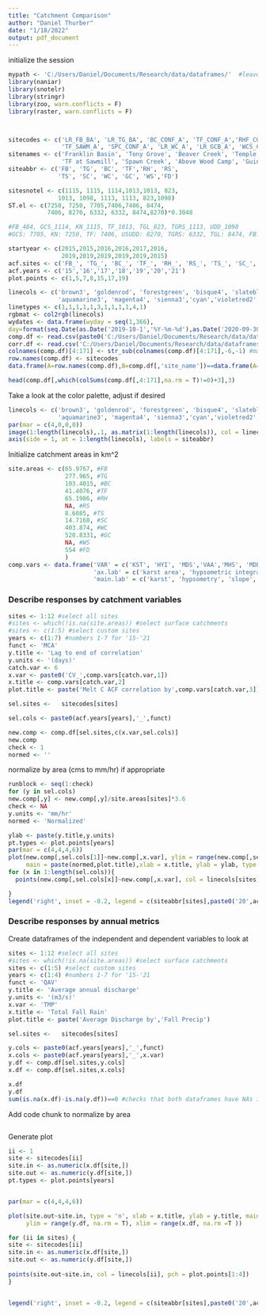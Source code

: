 ```yaml
---
title: "Catchment Comparison"
author: "Daniel Thurber"
date: "1/18/2022"
output: pdf_document
---
```

initialize the session
```r
mypath <- 'C:/Users/Daniel/Documents/Research/data/dataframes/'  #leave this as directory
library(naniar)
library(snotelr)
library(stringr)
library(zoo, warn.conflicts = F)
library(raster, warn.conflicts = F)



sitecodes <- c('LR_FB_BA', 'LR_TG_BA', 'BC_CONF_A', 'TF_CONF_A','RHF_CONF_A', 'RS_CONF_A', 
               'TF_SAWM_A', 'SPC_CONF_A', 'LR_WC_A', 'LR_GCB_A', 'WCS_CONF_A', 'LR_FD')
sitenames <- c('Franklin Basin', 'Tony Grove', 'Beaver Creek', 'Temple Fork', 'Right Hand Fork','Ricks Spring', 
               'TF at Sawmill', 'Spawn Creek', 'Above Wood Camp', 'Guinavah Campground','Wood Camp Spring','First Dam')
siteabbr <- c('FB', 'TG', 'BC', 'TF','RH', 'RS', 
              'TS', 'SC', 'WC', 'GC', 'WS','FD')

sitesnotel <- c(1115, 1115, 1114,1013,1013, 823, 
              1013, 1098, 1113, 1113, 823,1098)
ST.el <- c(7250, 7250, 7705,7406,7406, 8474, 
           7406, 8270, 6332, 6332, 8474,8270)*0.3048

#FB_484, GCS_1114, KN_1115, TF_1013, TGL_823, TGRS_1113, UDD_1098
#GCS: 7705, KN: 7250, TF: 7406, USUDD: 8270, TGRS: 6332, TGL: 8474, FB: 8140

startyear <- c(2015,2015,2016,2016,2017,2016,
               2019,2019,2019,2019,2019,2015)
acf.sites <- c('FB_', 'TG_', 'BC_', 'TF_', 'RH_', 'RS_', 'TS_', 'SC_', 'WC_', 'GC_', 'WS_', 'FD_')
acf.years <- c('15','16','17','18','19','20','21')
plot.points <- c(1,5,7,8,15,17,19)

linecols <- c('brown3', 'goldenrod', 'forestgreen', 'bisque4', 'slateblue', 'tan1', 
              'aquamarine3', 'magenta4', 'sienna3','cyan','violetred2','yellow2')
linetypes <- c(1,1,1,1,1,3,1,1,1,1,4,1)
rgbmat <- col2rgb(linecols)
wydates <- data.frame(wyday = seq(1,366),
day=format(seq.Date(as.Date('2019-10-1','%Y-%m-%d'),as.Date('2020-09-30','%Y-%m-%d'),1),'%m-%d'))
comp.df <- read.csv(paste0('C:/Users/Daniel/Documents/Research/data/dataframes/catchment_comparison.csv'))
corr.df <- read.csv('C:/Users/Daniel/Documents/Research/data/dataframes/correlograms.csv')
colnames(comp.df)[4:171] <- str_sub(colnames(comp.df)[4:171],-6,-1) #make sure column names are only the last 6 characters
row.names(comp.df) <- sitecodes
data.frame(A=row.names(comp.df),B=comp.df[,'site_name'])==data.frame(A=sitecodes, B = sitenames)#verify that row names match up

head(comp.df[,which(colSums(comp.df[,4:171],na.rm = T)!=0)+3],3)
```

Take a look at the color palette, adjust if desired
```r
linecols <- c('brown3', 'goldenrod', 'forestgreen', 'bisque4', 'slateblue', 'tan1', 
              'aquamarine3', 'magenta4', 'sienna3','cyan','violetred2','yellow2')
par(mar = c(4,0,0,0))
image(1:length(linecols),.1, as.matrix(1:length(linecols)), col = linecols, yaxt = 'n', ylab = '', xlab = 'catchment', xaxt = 'n')
axis(side = 1, at = 1:length(linecols), labels = siteabbr)
```

Initialize catchment areas in km^2
```r
site.areas <- c(65.9767, #FB
                277.965, #TG
                103.4015, #BC
                41.4076, #TF
                65.1986, #RH
                NA, #RS
                8.6085, #TS
                14.7168, #SC
                403.874, #WC
                520.8331, #GC
                NA, #WS
                554 #FD
                )
comp.vars <- data.frame('VAR' = c('KST', 'HYI', 'MDS','VAA','MHS', 'MDE'),
                        'ax.lab' = c('karst area', 'hypsometric integral','median slope', 'average aspect', 'median hillshade', 'median elevation'),
                        'main.lab' = c('karst', 'hypsometry', 'slope', 'aspect', 'hillshade', 'elevation'))
```

### Describe responses by catchment variables
```r
sites <- 1:12 #select all sites
#sites <- which(!is.na(site.areas)) #select surface catchments
#sites <- c(1:5) #select custom sites
years <- c(1:7) #numbers 1-7 for '15-'21
funct <- 'MCA'
y.title <- 'Lag to end of correlation'
y.units <- '(days)'
catch.var <- 6
x.var <- paste0('CV_',comp.vars[catch.var,1])
x.title <- comp.vars[catch.var,2]
plot.title <- paste('Melt C ACF correlation by',comp.vars[catch.var,3])

sel.sites <-   sitecodes[sites]

sel.cols <- paste0(acf.years[years],'_',funct)

new.comp <- comp.df[sel.sites,c(x.var,sel.cols)]
new.comp
check <- 1
normed <- ''
```

normalize by area (cms to mm/hr) if appropriate
```r
runblock <- seq(1:check)
for (y in sel.cols)
new.comp[,y] <- new.comp[,y]/site.areas[sites]*3.6
check <- NA
y.units <- 'mm/hr'
normed <- 'Normalized'
```

```r

ylab <- paste(y.title,y.units)
pt.types <- plot.points[years]
par(mar = c(4,4,4,6))
plot(new.comp[,sel.cols[1]]~new.comp[,x.var], ylim = range(new.comp[,sel.cols], na.rm = T) ,
     main = paste(normed,plot.title),xlab = x.title, ylab = ylab, type = 'n')
for (x in 1:length(sel.cols)){
  points(new.comp[,sel.cols[x]]~new.comp[,x.var], col = linecols[sites], pch = pt.types[x])

}
legend('right', inset = -0.2, legend = c(siteabbr[sites],paste0('20',acf.years[years])), pch = c(rep(19, times = length(sites)),pt.types), col = c(linecols[sites], rep('black', times = length(years))), xpd = T)
```

### Describe responses by annual metrics
Create dataframes of the independent and dependent variables to look at
```r
sites <- 1:12 #select all sites
#sites <- which(!is.na(site.areas)) #select surface catchments
sites <- c(1:5) #select custom sites
years <- c(1:4) #numbers 1-7 for '15-'21
funct <- 'QAV'
y.title <- 'Average annual discharge'
y.units <- '(m3/s)'
x.var <- 'TMP'
x.title <- 'Total Fall Rain'
plot.title <- paste('Average Discharge by','Fall Precip')

sel.sites <-   sitecodes[sites]

y.cols <- paste0(acf.years[years],'_',funct)
x.cols <- paste0(acf.years[years],'_',x.var)
y.df <- comp.df[sel.sites,y.cols]
x.df <- comp.df[sel.sites,x.cols]

x.df
y.df
sum(is.na(x.df)-is.na(y.df))==0 #checks that both dataframes have NAs in the same places

```

Add code chunk to normalize by area
```r

```


Generate plot
```r
ii <- 1
site <- sitecodes[ii]
site.in <- as.numeric(x.df[site,])
site.out <- as.numeric(y.df[site,])
pt.types <- plot.points[years]


par(mar = c(4,4,4,6))

plot(site.out~site.in, type = 'n', xlab = x.title, ylab = y.title, main = plot.title, 
     ylim = range(y.df, na.rm = T), xlim = range(x.df, na.rm =T ))

for (ii in sites) {
site <- sitecodes[ii]
site.in <- as.numeric(x.df[site,])
site.out <- as.numeric(y.df[site,])  
  
points(site.out~site.in, col = linecols[ii], pch = plot.points[1:4])
}


legend('right', inset = -0.2, legend = c(siteabbr[sites],paste0('20',acf.years[years])), pch = c(rep(19, times = length(sites)),pt.types), col = c(linecols[sites], rep('black', times = length(years))), xpd = T)
```

